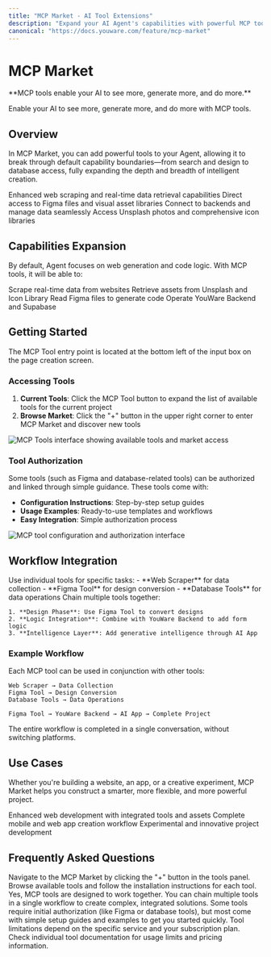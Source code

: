 ```yaml
---
title: "MCP Market - AI Tool Extensions"
description: "Expand your AI Agent's capabilities with powerful MCP tools. Access real-time data, design assets, backend services, and more through our integrated marketplace."
canonical: "https://docs.youware.com/feature/mcp-market"
---
```


# MCP Market

<Info>
**MCP tools enable your AI to see more, generate more, and do more.**

Enable your AI to see more, generate more, and do more with MCP tools.
</Info>

## Overview

In MCP Market, you can add powerful tools to your Agent, allowing it to break through default capability boundaries—from search and design to database access, fully expanding the depth and breadth of intelligent creation.

<CardGroup cols={2}>
  <Card title="Web Generation" icon="globe">
    Enhanced web scraping and real-time data retrieval capabilities
  </Card>
  <Card title="Design Integration" icon="palette">
    Direct access to Figma files and visual asset libraries
  </Card>
  <Card title="Database Operations" icon="database">
    Connect to backends and manage data seamlessly
  </Card>
  <Card title="Asset Management" icon="image">
    Access Unsplash photos and comprehensive icon libraries
  </Card>
</CardGroup>

## Capabilities Expansion

By default, Agent focuses on web generation and code logic. With MCP tools, it will be able to:

<Steps>
  <Step title="Web Scraper">
    Scrape real-time data from websites
  </Step>
  <Step title="Visual Assets">
    Retrieve assets from Unsplash and Icon Library
  </Step>
  <Step title="Design Integration">
    Read Figma files to generate code
  </Step>
  <Step title="Backend Operations">
    Operate YouWare Backend and Supabase
  </Step>
</Steps>

## Getting Started

<Note>
The MCP Tool entry point is located at the bottom left of the input box on the page creation screen.
</Note>

### Accessing Tools

1. **Current Tools**: Click the MCP Tool button to expand the list of available tools for the current project
2. **Browse Market**: Click the "+" button in the upper right corner to enter MCP Market and discover new tools

<Frame>
  <img 
    src="/images/mcp-tools-interface.png" 
    alt="MCP Tools interface showing available tools and market access"
  />
</Frame>

### Tool Authorization

Some tools (such as Figma and database-related tools) can be authorized and linked through simple guidance. These tools come with:

- **Configuration Instructions**: Step-by-step setup guides
- **Usage Examples**: Ready-to-use templates and workflows
- **Easy Integration**: Simple authorization process

<Frame>
  <img 
    src="/images/mcp-tool-configuration.png" 
    alt="MCP tool configuration and authorization interface"
  />
</Frame>

## Workflow Integration

<Tabs>
  <Tab title="Single Tool Usage">
    Use individual tools for specific tasks:
    - **Web Scraper** for data collection
    - **Figma Tool** for design conversion
    - **Database Tools** for data operations
  </Tab>
  
  <Tab title="Combined Workflow">
    Chain multiple tools together:
    
    1. **Design Phase**: Use Figma Tool to convert designs
    2. **Logic Integration**: Combine with YouWare Backend to add form logic  
    3. **Intelligence Layer**: Add generative intelligence through AI App
  </Tab>
</Tabs>

### Example Workflow

Each MCP tool can be used in conjunction with other tools:

<CodeGroup>

```workflow Single Tool
Web Scraper → Data Collection
Figma Tool → Design Conversion
Database Tools → Data Operations
```

```workflow Combined
Figma Tool → YouWare Backend → AI App → Complete Project
```

</CodeGroup>

<Tip>
The entire workflow is completed in a single conversation, without switching platforms.
</Tip>

## Use Cases

Whether you're building a website, an app, or a creative experiment, MCP Market helps you construct a smarter, more flexible, and more powerful project.

<CardGroup cols={3}>
  <Card title="Website Building" icon="monitor">
    Enhanced web development with integrated tools and assets
  </Card>
  <Card title="App Development" icon="smartphone">
    Complete mobile and web app creation workflow
  </Card>
  <Card title="Creative Projects" icon="sparkles">
    Experimental and innovative project development
  </Card>
</CardGroup>

## Frequently Asked Questions

<AccordionGroup>
  <Accordion title="How do I install new MCP tools?">
    Navigate to the MCP Market by clicking the "+" button in the tools panel. Browse available tools and follow the installation instructions for each tool.
  </Accordion>
  
  <Accordion title="Can I use multiple tools simultaneously?">
    Yes, MCP tools are designed to work together. You can chain multiple tools in a single workflow to create complex, integrated solutions.
  </Accordion>
  
  <Accordion title="Do I need to configure each tool separately?">
    Some tools require initial authorization (like Figma or database tools), but most come with simple setup guides and examples to get you started quickly.
  </Accordion>
  
  <Accordion title="Are there limitations on tool usage?">
    Tool limitations depend on the specific service and your subscription plan. Check individual tool documentation for usage limits and pricing information.
  </Accordion>
</AccordionGroup>

